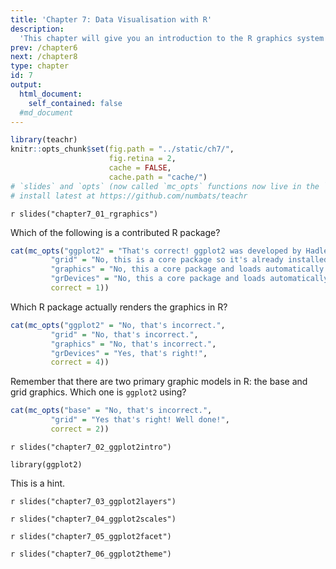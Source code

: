 ```yaml
---
title: 'Chapter 7: Data Visualisation with R'
description:
  'This chapter will give you an introduction to the R graphics system and teach you how to get started with using the `ggplot2` package for drawing all kind of plots.'
prev: /chapter6
next: /chapter8
type: chapter
id: 7
output:
  html_document:
    self_contained: false
  #md_document
---
```


```r
library(teachr)
knitr::opts_chunk$set(fig.path = "../static/ch7/",
                      fig.retina = 2,
                      cache = FALSE,
                      cache.path = "cache/")
# `slides` and `opts` (now called `mc_opts` functions now live in the `teachr` package
# install latest at https://github.com/numbats/teachr

```


<exercise id="1" title="R Graphics" type="slides">

`r slides("chapter7_01_rgraphics")`

</exercise>

<exercise id="2" title="Test your knowledge of R Graphics">

Which of the following is a contributed R package?

```r
cat(mc_opts("ggplot2" = "That's correct! ggplot2 was developed by Hadley Wickham as part of his PhD.",
         "grid" = "No, this is a core package so it's already installed.",
         "graphics" = "No, this a core package and loads automatically when you launch R.",
         "grDevices" = "No, this a core package and loads automatically when you launch R.",
         correct = 1))
```

Which R package actually renders the graphics in R?

```r
cat(mc_opts("ggplot2" = "No, that's incorrect.",
         "grid" = "No, that's incorrect.",
         "graphics" = "No, that's incorrect.",
         "grDevices" = "Yes, that's right!",
         correct = 4))
```

Remember that there are two primary graphic models in R: the base and grid graphics. Which one is `ggplot2` using?

```r
cat(mc_opts("base" = "No, that's incorrect.",
         "grid" = "Yes that's right! Well done!",
         correct = 2))
```


</exercise>



<exercise id="3" title="Getting started with `ggplot2`" type="slides">

`r slides("chapter7_02_ggplot2intro")`

</exercise>


<exercise id="4" title="Make basic plots with `ggplot2`">

```teachr
library(ggplot2)
```


<codeblock id="07_04">

This is a hint.

</codeblock>


</exercise>


<exercise id="5" title="Multiple layers in `ggplot2`">
`r slides("chapter7_03_ggplot2layers")`
</exercise>


<exercise id="7" title="Scales and guides in `ggplot2`">
`r slides("chapter7_04_ggplot2scales")`
</exercise>

<exercise id="9" title="Multiple plots in one figure">
`r slides("chapter7_05_ggplot2facet")`
</exercise>

<exercise id="11" title="Customise the look with themes in `ggplot2`">
`r slides("chapter7_06_ggplot2theme")`
</exercise>
